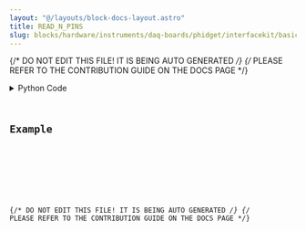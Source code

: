 ```yaml
---
layout: "@/layouts/block-docs-layout.astro"
title: READ_N_PINS
slug: blocks/hardware/instruments/daq-boards/phidget/interfacekit/basic/read-n-pins
---
```


{/* DO NOT EDIT THIS FILE! IT IS BEING AUTO GENERATED */}
{/* PLEASE REFER TO THE CONTRIBUTION GUIDE ON THE DOCS PAGE */}


<PythonDocsDisplay docstring={docstring} />
<details>
<summary>Python Code</summary>



<Code code={pythonCode} lang="py" wrap theme="dracula" />

[Find this Flojoy Block on GitHub](https://github.com/flojoy-ai/blocks/blob/main/blocks/HARDWARE/INSTRUMENTS/DAQ_BOARDS/PHIDGET/INTERFACEKIT/BASIC/READ_N_PINS/READ_N_PINS.py)

</details>

## Example


<GetHelpWidget />


<AppDisplay app={app} blockName="READ_N_PINS" client:visible />


<Example />

{/* DO NOT EDIT THIS FILE! IT IS BEING AUTO GENERATED */}
{/* PLEASE REFER TO THE CONTRIBUTION GUIDE ON THE DOCS PAGE */}
